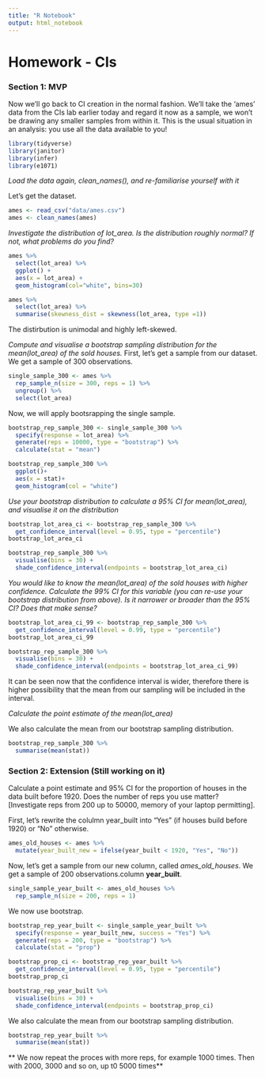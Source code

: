 ```yaml
---
title: "R Notebook"
output: html_notebook
---
```


# Homework - CIs

### Section 1: MVP
Now we’ll go back to CI creation in the normal fashion. We’ll take the 'ames' data from the CIs lab earlier today and regard it now as a sample, we won’t be drawing any smaller samples from within it. This is the usual situation in an analysis: you use all the data available to you!

```r
library(tidyverse)
library(janitor)
library(infer)
library(e1071)
```


*Load the data again, clean_names(), and re-familiarise yourself with it*

Let's get the dataset.
```r
ames <- read_csv("data/ames.csv")
ames <- clean_names(ames)
```



*Investigate the distribution of lot_area. Is the distribution roughly normal? If not, what problems do you find?*
```r
ames %>% 
  select(lot_area) %>% 
  ggplot() +
  aes(x = lot_area) +
  geom_histogram(col="white", bins=30)
```

```r
ames %>% 
  select(lot_area) %>% 
  summarise(skewness_dist = skewness(lot_area, type =1))
```

The distirbution is unimodal and highly left-skewed.

*Compute and visualise a bootstrap sampling distribution for the mean(lot_area) of the sold houses.*
First, let's get a sample from our dataset. We get a sample of 300 observations. 
```r
single_sample_300 <- ames %>% 
  rep_sample_n(size = 300, reps = 1) %>% 
  ungroup() %>% 
  select(lot_area)
```

Now, we will apply bootsrapping the single sample.
```r
bootstrap_rep_sample_300 <- single_sample_300 %>% 
  specify(response = lot_area) %>% 
  generate(reps = 10000, type = "bootstrap") %>% 
  calculate(stat = "mean")
```

```r
bootstrap_rep_sample_300 %>% 
  ggplot()+
  aes(x = stat)+
  geom_histogram(col = "white")
```


*Use your bootstrap distribution to calculate a 95% CI for mean(lot_area), and visualise it on the distribution*

```r
bootstrap_lot_area_ci <- bootstrap_rep_sample_300 %>% 
  get_confidence_interval(level = 0.95, type = "percentile")
bootstrap_lot_area_ci
```


```r
bootstrap_rep_sample_300 %>% 
  visualise(bins = 30) +
  shade_confidence_interval(endpoints = bootstrap_lot_area_ci)
```


*You would like to know the mean(lot_area) of the sold houses with higher confidence. Calculate the 99% CI for this variable (you can re-use your bootstrap distribution from above). Is it narrower or broader than the 95% CI? Does that make sense?*

```r
bootstrap_lot_area_ci_99 <- bootstrap_rep_sample_300 %>% 
  get_confidence_interval(level = 0.99, type = "percentile")
bootstrap_lot_area_ci_99
```


```r
bootstrap_rep_sample_300 %>% 
  visualise(bins = 30) +
  shade_confidence_interval(endpoints = bootstrap_lot_area_ci_99)
```

It can be seen now that the confidence interval is wider, therefore there is higher possibility that the mean from our sampling will be included in the interval.

*Calculate the point estimate of the mean(lot_area)*

We also calculate the mean from our bootstrap sampling distribution. 
```r
bootstrap_rep_sample_300 %>%
  summarise(mean(stat))
```

### Section 2: Extension (Still working on it)

Calculate a point estimate and 95% CI for the proportion of houses in the data built before 1920. Does the number of reps you use matter? [Investigate reps from 200 up to 50000, memory of your laptop permitting]. 

First, let's rewrite the colulmn year_built into "Yes" (if houses build before 1920) or "No" otherwise.
```r
ames_old_houses <- ames %>% 
  mutate(year_built_new = ifelse(year_built < 1920, "Yes", "No")) 
```

Now, let's get a sample from our new column, called *ames_old_houses*. We get a sample of 200 observations.column **year_built**. 
```r
single_sample_year_built <- ames_old_houses %>% 
  rep_sample_n(size = 200, reps = 1)  
```

We now use bootstrap.
```r
bootstrap_rep_year_built <- single_sample_year_built %>%
  specify(response = year_built_new, success = "Yes") %>%
  generate(reps = 200, type = "bootstrap") %>%
  calculate(stat = "prop")
```

```r
bootstrap_prop_ci <- bootstrap_rep_year_built %>% 
  get_confidence_interval(level = 0.95, type = "percentile")
bootstrap_prop_ci
```

```r
bootstrap_rep_year_built %>% 
  visualise(bins = 30) +
  shade_confidence_interval(endpoints = bootstrap_prop_ci)
```


We also calculate the mean from our bootstrap sampling distribution. 
```r
bootstrap_rep_year_built %>%
  summarise(mean(stat))
```

** We now repeat the proces with more reps, for example 1000 times. Then with 2000, 3000 and so on, up t0 5000 times**